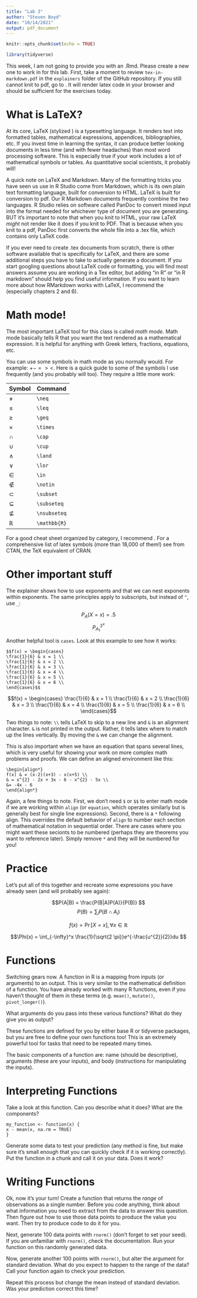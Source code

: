 ---
title: "Lab 3"
author: "Steven Boyd"
date: "10/14/2021"
output: pdf_document
---
```{r setup, include=FALSE}
knitr::opts_chunk$set(echo = TRUE)
```

```{r, include = FALSE}
library(tidyverse)
```

This week, I am not going to provide you with an .Rmd. Please create a new one to work in for this lab. First, take a moment to review `tex-in-markdown.pdf` in the `explainers` folder of the GitHub repository. If you still cannot knit to pdf, go to [\textcolor{blue}{quicklatex.com}](quicklatex.com). It will render latex code in your browser and should be sufficient for the exercises today.

# What is LaTeX?

At its core, LaTeX (stylized \LaTeX) is a typesetting language. It renders text into formatted tables, mathematical expressions, appendices, bibliographies, etc. If you invest time in learning the syntax, it can produce better looking documents in less time (and with fewer headaches) than most word processing software. This is especially true if your work includes a lot of mathematical symbols or tables. As quantitative social scientists, it probably will!

A quick note on LaTeX and Markdown. Many of the formatting tricks you have seen us use in R Studio come from Markdown, which is its own plain text formatting language, built for conversion to HTML. LaTeX is built for conversion to pdf. Our R Markdown documents frequently combine the two languages. R Studio relies on software called PanDoc to convert mixed input into the format needed for whichever type of document you are generating. BUT it's important to note that when you knit to HTML, your raw LaTeX *might* not render like it does if you knit to PDF. That is because when you knit to a pdf, PanDoc first converts the whole file into a .tex file, which contains only LaTeX code.

If you ever need to create .tex documents from scratch, there is other software available that is specifically for LaTeX, and there are some additional steps you have to take to actually generate a document. If you start googling questions about LaTeX code or formatting, you will find most answers assume you are working in a Tex editor, but adding "in R" or "in R markdown" should help you find useful information. If you want to learn more about how RMarkdown works with LaTeX, I recommend the [\textcolor{blue}{R Markdown Cookbook}](https://bookdown.org/yihui/rmarkdown-cookbook/) (especially chapters 2 and 6).

# Math mode!

The most important LaTeX tool for this class is called *math mode*. Math mode basically tells R that you want the text rendered as a mathematical expression. It is helpful for anything with Greek letters, fractions, equations, etc. 

You can use some symbols in math mode as you normally would. For example: $+ - = > <$. Here is a quick guide to some of the symbols I use frequently (and you probably will too). They require a little more work: 

| Symbol  |     Command       |
|---------|-------------------|
| $\neq$  | `\neq`            |
| $\leq$  | `\leq`            |
| $\geq$  | `\geq`            |
| $\times$| `\times`          |
| $\cap$  | `\cap`            |
| $\cup$  | `\cup`            |
| $\land$ | `\land`           |
| $\lor$  | `\lor`            |
| $\in$   | `\in`             |
| $\notin$| `\notin`          |
| $\subset$| `\subset`        |
| $\subseteq$| `\subseteq`    |
| $\nsubseteq$| `\nsubseteq`  |
| $\mathbb{R}$| `\mathbb{R}`  |


For a good cheat sheet organized by category, I recommend [\textcolor{blue}{this pdf}](https://www.caam.rice.edu/~heinken/latex/symbols.pdf). For a comprehensive list of latex symbols (more than 18,000 of them!) see [\textcolor{blue}{this pdf}](http://tug.ctan.org/info/symbols/comprehensive/symbols-a4.pdf) from CTAN, the TeX equivalent of CRAN. 

# Other important stuff

The explainer shows how to use exponents and that we can nest exponents within exponents. The same principles apply to subscripts, but instead of `^`, use `_`:

$$P_{A}(X = x) = .5$$
$$P_{A_{1}}^{2^{x}} $$

Another helpful tool is `cases`. Look at this example to see how it works:

`$$f(x) = \begin{cases}`\
`\frac{1}{6} & x = 1 \\`\
`\frac{1}{6} & x = 2 \\`\
`\frac{1}{6} & x = 3 \\`\
`\frac{1}{6} & x = 4 \\`\
`\frac{1}{6} & x = 5 \\`\
`\frac{1}{6} & x = 6 \\`\
`\end{cases}$$`


$$f(x) = \begin{cases}
\frac{1}{6} & x = 1 \\
\frac{1}{6} & x = 2 \\
\frac{1}{6} & x = 3 \\
\frac{1}{6} & x = 4 \\
\frac{1}{6} & x = 5 \\
\frac{1}{6} & x = 6 \\
\end{cases}$$

Two things to note: `\\` tells LaTeX to skip to a new line and `&` is an alignment character. `&` is not printed in the output. Rather, it tells latex where to match up the lines vertically. By moving the `&` we can change the alignment. 

This is also important when we have an equation that spans several lines, which is very useful for showing your work on more complex math problems and proofs. We can define an aligned environment like this: 

`\begin{align*}`\
`f(x) & = (x-2)(x+3) - x(x+5) \\`\
`& = x^{2} - 2x + 3x - 6 - x^{2} - 5x \\`\
`&= -4x - 6`\
`\end{align*}`


\begin{align*}
f(x) & = (x-2)(x+3) - x(x+5) \\
& = x^{2} - 2x + 3x - 6 - x^{2} - 5x \\
&= -4x - 6
\end{align*}

Again, a few things to note. First, we don't need `$` or `$$` to enter math mode if we are working within `align` (or `equation`, which operates similarly but is generally best for single line expressions). Second, there is a `*` following align. This overrides the default behavior of `align` to number each section of mathematical notation in sequential order. There are cases where you might want these secionts to be numbered (perhaps they are theorems you want to reference later). Simply remove `*` and they will be numbered for you!

# Practice 

Let's put all of this together and recreate some expressions you have already seen (and will probably see again):

$$P(A|B) = \frac{P(B|A)P(A)}{P(B)} $$
$$P(B) = \sum_{i} P(B \cap A_i)$$

$$f(x) = \Pr [X = x], \forall x \in \mathbb{R} $$

$$\Phi(x) = \int_{-\infty}^x \frac{1}{\sqrt{2 \pi}}e^{-\frac{u^{2}}{2}}du $$

# Functions

Switching gears now. A function in R is a mapping from inputs (or arguments) to an output. This is very similar to the mathematical definition of a function. You have already worked with many R functions, even if you haven't thought of them in these terms (e.g. `mean()`, `mutate()`, `pivot_longer()`). 

What arguments do you pass into these various functions? What do they give you as output?

These functions are defined for you by either base R or tidyverse packages, but you are free to define your own functions too! This is an extremely powerful tool for tasks that need to be repeated many times. 

The basic components of a function are: name (should be descriptive), arguments (these are your inputs), and body (instructions for manipulating the inputs).

# Interpreting Functions 

Take a look at this function. Can you describe what it does? What are the components?

  `my_function <- function(x) {`\
    `x - mean(x, na.rm = TRUE)`\
    `}`

Generate some data to test your prediction (any method is fine, but make sure it's small enough that you can quickly check if it is working correctly). Put the function in a chunk and call it on your data. Does it work?

# Writing Functions

Ok, now it's your turn! Create a function that returns the *range* of observations as a single number. Before you code anything, think about what information you need to extract from the data to answer this question. Then figure out how to use those data points to produce the value you want. Then try to produce code to do it for you.    

Next, generate 100 data points with `rnorm()` (don't forget to set your seed). If you are unfamiliar with `rnorm()`, check the documentation. Run your function on this randomly generated data. 

Now, generate another 100 points with `rnorm()`, but alter the argument for standard deviation. What do you expect to happen to the range of the data? Call your function again to check your prediction. 

Repeat this process but change the mean instead of standard deviation. Was your prediction correct this time?
